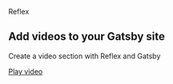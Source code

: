 <section py="8|12|16|24">
  <Container>
    <Flexbox flexDirection="column" textAlign="center">
      <p m="0" fontSize="2xl" fontWeight="semibold">
        Reflex
      </p>
      <h1 variant="heading.h1" m="0" fontWeight="extrabold" lineHeight="tight">
        Add videos to your Gatsby site
      </h1>
      <p fontSize="xl|2xl" mt="2">
        Create a video section with Reflex and Gatsby
      </p>
      <a
        href="/videos"
        variant="button.primary"
        rounded="full"
        size="22"
        transition="transform .15s ease-in"
        _hover={{
          transform: "scale(1.1)",
          boxShadow: "xl",
        }}
      >
        <Icon name="play" size="8" ml="1" />
        <VisuallyHidden>Play video</VisuallyHidden>
      </a>
    </Flexbox>
  </Container>
</section>
